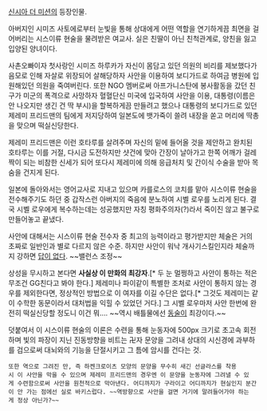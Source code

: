 [[신시아 더 미션]]의 등장인물.

아버지인 시미즈 사토에로부터 눈빛을 통해 상대에게 어떤 역할을 연기하게끔 최면을 걸어버리는 시스이류 현술을 물려받은 여교사. 실은 친딸이 아닌 친척관계로, 양친을 잃고 입양된 양녀이다. 
 
사촌오빠이자 첫사랑인 시미즈 하루카가 자신이 몸담고 있던 의원의 비리를 제보했다가 음모로 인해 자살로 위장되어 살해당하자 사안을 이용하여 보디가드로 하여금 병원에 입원해있던 의원을 죽여버린다. 또한 NGO 멤버로써 아프가니스탄에 봉사활동을 갔던 친구가 미군의 폭격으로 사망하자 혈혈단신 미국에 입국하여 사안을 이용, 대통령(이름은 안 나오지만 생긴 건 딱 부시)을 할복하게끔 만들려고 했으나 대통령의 보디가드로 있던 제레미 프리드맨의 팀에게 저지당하여 일본도에 뱃가죽이 쓸려 내장을 쏟고 머리에 딱총을 맞으며 떡실신당한다. 

제레미 프리드맨은 이런 호타루를 살려주며 자신의 밑에 들어올 것을 제안하고 완치된 호타루는 이를 거절, 다시금 도전하지만 샷건에 맞아 간장이 날아가고 한쪽 어깨가 걸레짝이 되는 비참한 신세가 되어 또다시 제레미에 의해 응급처치 및 간이식 수술을 받아 목숨을 건지게 된다.

일본에 돌아와서는 영어교사로 지내고 있으며 카를로스의 코치를 맡아 시스이류 현술을 전수해주기도 하던 중 갑작스런 아버지의 죽음에 분노하여 시벨 로우를 노리게 된다. 결국 시벨 로우에게 복수하는데는 성공했지만 자칭 평화주의자(?)라서 죽이진 않고 불구로 만들어놓고 끝냈다.

사안에 대해서는 시스이류 현술 전수자 중 최고의 능력이라고 평가받지만 체술은 거의 초짜로 일반인과 별로 다르지 않은 수준. 하지만 사안이 워낙 개사기스킬인지라 체술까지 강하면 [[답이 없다]]. ~~밸런스 조정~~

상성을 무시하고 본다면 '''사실상 이 만화의 최강자'''.[* 두 눈 멀쩡하고 사안이 통하는 적은 무조건 GG친다고 봐야 한다.] 제레미나 파이같이 특별한 조처로 사안이 통하지 않는 경우를 제외한다면, 정상적인 방법으로 이 여자를 이길 수단은 없다.[* 그것도 제레미는 같이 수학한 동문이라서 대처법을 익힐 수 있었던 거다.] 그 시벨 로우마저 사안 한번에 완전히 떡실신당할 정도니 이건 뭐…. ~~역시 배틀물에선 [[동술]]이 최강이다.~~

덧붙여서 이 시스이류 현술의 이론은 수련을 통해 눈동자에 500px 크기로 초고속 회전하며 빛의 파장이 지닌 진동방향을 비트는 卍자 문양을 그려내 상대의 시신경에 과부하를 검으로써 대뇌와의 기능을 단절시키고 그 틈에 암시를 건다는 것. 

 또한 역으로 그려진 만, 즉 하켄크로이츠 모양의 문양을 무수히 새긴 선글라스를 착용시 이 사안을 막을 수 있으며 제레미 프리드맨의 경우엔 이 문양을 눈동자에 그려낼 수 있게 수련함으로써 사안을 원천적으로 막아낸다. 어디까지가 구라이고 어디까지가 현실인지 분간이 안 가는 점에선 실로 바키스럽다. ~~역방향으로 사안을 걸면 거기에 말려들어가야 하는게 정상 아닌가?~~
